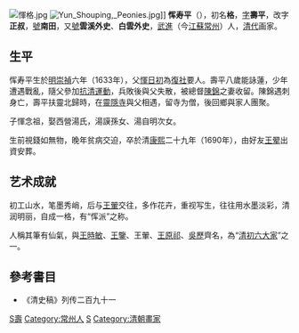 [[File:惲格.jpg|thumb]]
[[File:Yun_Shouping,_Peonies.jpg|thumb]]]]
'''恽寿平'''（{{bd|1633年||1690年|catIdx=Y恽}}），初名'''格'''，[[表字|字]]'''壽平'''，改字'''正叔'''，[[號|號]]'''南田'''，又[[號|號]]'''雲溪外史'''、'''白雲外史'''，[[武進|武進]]（今[[江蘇|江蘇]][[常州|常州]]）人，[[清朝|清代]]画家。

== 生平 ==
恽寿平生於[[明朝|明]][[崇禎|崇禎]]六年（1633年），父[[惲日初|惲日初]]為[[復社|復社]]要人。壽平八歲能詠蓮，少年遭遇戰亂，隨父參加[[反清复明|抗清運動]]，兵敗後與父失散，被總督[[陳錦|陳錦]]之妻收留。陳錦遇刺身亡，壽平扶靈北歸時，在[[靈隱寺|靈隱寺]]與父相遇，留寺为僧，後回鄉與家人團聚。

子惲念祖，娶西營湯氏，湯謨孫女、湯自明次女。

生前視錢如無物，晚年贫病交迫，卒於清[[康熙|康熙]]二十九年（1690年），由好友[[王翚|王翚]]出資安葬。

== 艺术成就 ==
初工山水，笔墨秀峭，后与[[王翬|王翬]]交往，多作花卉，重视写生，往往用水墨淡彩，清润明丽，自成一格，有“恽派”之称。

人稱其筆有仙氣，與[[王時敏|王時敏]]、[[王鑒|王鑒]]、王翬、[[王原祁|王原祁]]、[[吳歷|吳歷]]齊名，為“[[清初六大家|清初六大家]]”之一。

== 參考書目 ==
*《清史稿》列传二百九十一

{{清代毗陵詩派}}
{{毗陵惲氏}}

{{Authority control}}
{{DEFAULTSORT:Yun惲}}
[[Category:惲姓|S壽]]
[[Category:常州人|Category:常州人]]
[[Category:毗陵惲氏|S]]
[[Category:清朝畫家|Category:清朝畫家]]